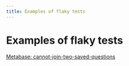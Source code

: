 ```yaml
---
title: Examples of flaky tests
---
```

# Examples of flaky tests

[Metabase: cannot-join-two-saved-questions](/learn-more/examples-of-flaky-tests/metabase-cannot-join-two-saved-questions)

